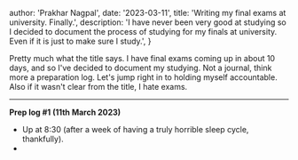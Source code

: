 
  author: 'Prakhar Nagpal',
  date: '2023-03-11',
  title: 'Writing my final exams at university. Finally.',
  description:
    'I have never been very good at studying so I decided to document the process of studying for my finals at university. Even if it is just to make sure I study.',
}


Pretty much what the title says. I have final exams coming up in about 10 days, and so I've decided to document my studying. Not a journal, think more a preparation log. Let's jump right in to holding myself accountable. Also if it wasn't clear from the title, I hate exams.

---

**Prep log #1 (11th March 2023)**

- Up at 8:30 (after a week of having a truly horrible sleep cycle, thankfully).
-
